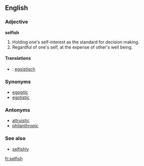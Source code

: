 ==English==

===Adjective===
'''selfish'''
#Holding one's self-interest as the standard for decision making.
#Regardful of one's self, at the expense of other's well being.

==== Translations ====
* {{de}}: [[egoistisch]]

===Synonyms===
*[[egoistic]]
*[[egotistic]]

===Antonyms===
*[[altruistic]]
*[[philanthropic]]

===See also===
*[[selfishly]]

[[fr:selfish]]
